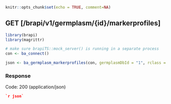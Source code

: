```r
knitr::opts_chunk$set(echo = TRUE, comment=NA)
```
## GET [/brapi/v1/germplasm/{id}/markerprofiles]

```r
library(brapi)
library(magrittr)

# make sure brapiTS::mock_server() is running in a separate process
con <- ba_connect()

json <- ba_germplasm_markerprofiles(con, germplasmDbId = "1", rclass = "json")
```

### Response

Code: 200 (application/json)

```json
`r json`
```



